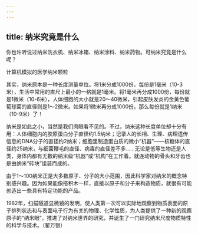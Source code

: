 ```yaml
---
---
---
```

title: 纳米究竟是什么
---




你也许听说过纳米洗衣机、纳米冰箱、纳米涂料、纳米药物。可纳米究竟是什么呢？

计算机模拟的医学纳米颗粒



其实，纳米原本是一种长度测量单位。将1米分成1000份，每份是1毫米（10-3米），生活中常用的直尺上最小的一格就是1毫米。将1毫米再分成1000份，每份就是1微米（10-6米），人体细胞的大小就是20～40微米，引起皮肤发炎的金黄色葡萄球菌的直径则是1～2微米。如果将1微米再分成1000份，那么每份就是1纳米（10-9米）了！

纳米是如此之小，当然是我们肉眼看不见的。不过，纳米这种长度单位却十分有用：人体细胞内的胶原蛋白分子直径约1.5纳米；记录人的长相、生理、病理遗传信息的DNA分子的直径约2纳米；细胞里制造蛋白质的微小“机器”——核糖体的直径约25纳米，与细菌鞭毛的直径、病毒的直径差不多……无论是低等生物还是人类，身体内都有无数的纳米级“机器”或“机构”在工作着。就连动物的骨头和牙齿也是由纳米“砖块”组装而成的。

由于1～100纳米正是大多数原子、分子的大小范围，因此科学家对纳米的概念特别感兴趣。因为如果能像搭积木一样，直接以原子和分子来构造物质，就很有可能创造出一些具有特定功能的产品。

1982年，扫描隧道显微镜的发明，使人类第一次可以实际地观察到物质表面的原子排列状态和与表面电子行为有关的物理、化学性质，为人类提供了一种新的观察原子的“纳米眼”，推进了对纳米世界的研究，并诞生了一门研究纳米尺度物质特性的科学与技术。（翟万银）
